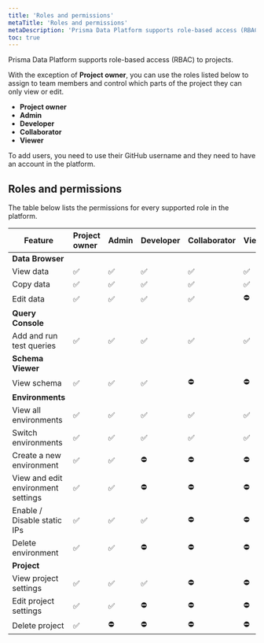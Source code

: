 ```yaml
---
title: 'Roles and permissions'
metaTitle: 'Roles and permissions'
metaDescription: 'Prisma Data Platform supports role-based access (RBAC) to projects. You can use the Project owner, Admin, Developer, Collaborator, and Viewer roles to assign to team members and control which parts of the project they can only view or edit.'
toc: true
---
```


<TopBlock>

Prisma Data Platform supports role-based access (RBAC) to projects.

With the exception of **Project owner**, you can use the roles listed below to assign to team members and control which parts of the project they can only view or edit.

- **Project owner**
- **Admin**
- **Developer**
- **Collaborator**
- **Viewer**

To add users, you need to use their GitHub username and they need to have an account in the platform.

</TopBlock>

## Roles and permissions

The table below lists the permissions for every supported role in the platform.

| Feature                            | Project owner | Admin | Developer | Collaborator | Viewer |
| ---------------------------------- | :------------ | :---- | :-------- | :----------- | :----- |
| **Data Browser**                   |               |       |           |              |        |
| View data                          | ✅            | ✅    | ✅        | ✅           | ✅     |
| Copy data                          | ✅            | ✅    | ✅        | ✅           | ✅     |
| Edit data                          | ✅            | ✅    | ✅        | ✅           | ⛔️    |
| **Query Console**                  |               |       |           |              |        |
| Add and run test queries           | ✅            | ✅    | ✅        | ✅           | ✅     |
| **Schema Viewer**                  |               |       |           |              |        |
| View schema                        | ✅            | ✅    | ✅        | ⛔️          | ⛔️    |
| **Environments**                   |               |       |           |              |        |
| View all environments              | ✅            | ✅    | ✅        | ✅           | ✅     |
| Switch environments                | ✅            | ✅    | ✅        | ✅           | ✅     |
| Create a new environment           | ✅            | ✅    | ⛔️       | ⛔️          | ⛔️    |
| View and edit environment settings | ✅            | ✅    | ⛔️       | ⛔️          | ⛔️    |
| Enable / Disable static IPs        | ✅            | ✅    | ✅        | ⛔️          | ⛔️    |
| Delete environment                 | ✅            | ✅    | ⛔️       | ⛔️          | ⛔️    |
| **Project**                        |               |       |           |              |        |
| View project settings              | ✅            | ✅    | ✅        | ⛔️          | ⛔️    |
| Edit project settings              | ✅            | ✅    | ⛔️       | ⛔️          | ⛔️    |
| Delete project                     | ✅            | ⛔️   | ⛔️       | ⛔️          | ⛔️    |
